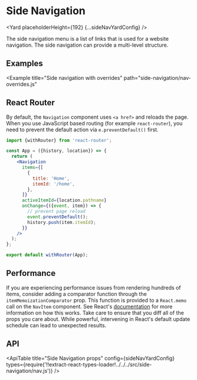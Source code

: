 <!--
Copyright (c) 2018-2020 Uber Technologies, Inc.

This source code is licensed under the MIT license found in the
LICENSE file in the root directory of this source tree.
-->






# Side Navigation

<Yard placeholderHeight={192} {...sideNavYardConfig} />

The side navigation menu is a list of links that is used for a website navigation. The side navigation can provide a multi-level structure.

## Examples

<Example title="Side navigation basic usage" path="side-navigation/basic.js">
  <SideNavBasic />
</Example>

<Example
  title="Side navigation with overrides"
  path="side-navigation/nav-overrides.js"
>
  <NavOverrides />
</Example>

## React Router

By default, the `Navigation` component uses `<a href>` and reloads the page.
When you use JavaScript based routing (for example `react-router`), you need
to prevent the default action via `e.preventDefault()` first.

```jsx
import {withRouter} from 'react-router';

const App = ({history, location}) => {
  return (
    <Navigation
      items={[
        {
          title: 'Home',
          itemId: '/home',
        },
      ]}
      activeItemId={location.pathname}
      onChange={({event, item}) => {
        // prevent page reload
        event.preventDefault();
        history.push(item.itemId);
      }}
    />
  );
};

export default withRouter(App);
```

## Performance

If you are experiencing performance issues from rendering hundreds of items, consider adding a
comparator function through the `itemMemoizationComparator` prop. This function is provided to
a `React.memo` call on the `NavItem` component. See React's
[documentation](https://reactjs.org/docs/react-api.html#reactmemo) for more information on how
this works. Take care to ensure that you diff all of the props you care about. While powerful,
intervening in React's default update schedule can lead to unexpected results.

## API

<ApiTable
  title="Side Navigation props"
  config={sideNavYardConfig}
  types={require('!!extract-react-types-loader!../../../src/side-navigation/nav.js')}
/>

<Exports
  component={NavExports}
  title="Side Navigation exports"
  path="baseui/side-navigation"
/>
